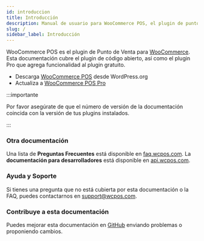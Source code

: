 ```yaml
---
id: introduccion
title: Introducción
description: Manual de usuario para WooCommerce POS, el plugin de punto de venta para WordPress.
slug: /
sidebar_label: Introducción
---
```


WooCommerce POS es el plugin de Punto de Venta para [WooCommerce](https://www.woothemes.com/woocommerce/). 
Esta documentación cubre el plugin de código abierto, así como el plugin Pro que agrega funcionalidad al plugin gratuito.

* Descarga [WooCommerce POS](https://wordpress.org/plugins/woocommerce-pos/) desde WordPress.org
* Actualiza a [WooCommerce POS Pro](http://wcpos.com/pro)

:::importante

Por favor asegúrate de que el número de versión de la documentación coincida con la versión de tus plugins instalados.

:::

### Otra documentación

Una lista de **Preguntas Frecuentes** está disponible en [faq.wcpos.com](http://faq.wcpos.com). 
La **documentación para desarrolladores** está disponible en [api.wcpos.com](http://api.wcpos.com).

### Ayuda y Soporte

Si tienes una pregunta que no está cubierta por esta documentación o la FAQ, puedes contactarnos en [support@wcpos.com](mailto:support@wcpos.com).

### Contribuye a esta documentación

Puedes mejorar esta documentación en [GitHub](https://github.com/kilbot/WooCommerce-POS-Manual) enviando problemas o proponiendo cambios.